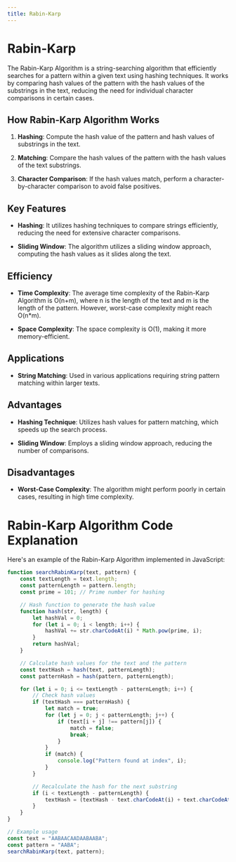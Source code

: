 ```yaml
---
title: Rabin-Karp 
---
```


# Rabin-Karp

The Rabin-Karp Algorithm is a string-searching algorithm that efficiently searches for a pattern within a given text using hashing techniques. It works by comparing hash values of the pattern with the hash values of the substrings in the text, reducing the need for individual character comparisons in certain cases.

## How Rabin-Karp Algorithm Works

1. **Hashing**: Compute the hash value of the pattern and hash values of substrings in the text.

2. **Matching**: Compare the hash values of the pattern with the hash values of the text substrings.

3. **Character Comparison**: If the hash values match, perform a character-by-character comparison to avoid false positives.

## Key Features

- **Hashing**: It utilizes hashing techniques to compare strings efficiently, reducing the need for extensive character comparisons.

- **Sliding Window**: The algorithm utilizes a sliding window approach, computing the hash values as it slides along the text.

## Efficiency

- **Time Complexity**: The average time complexity of the Rabin-Karp Algorithm is O(n+m), where n is the length of the text and m is the length of the pattern. However, worst-case complexity might reach O(n*m).

- **Space Complexity**: The space complexity is O(1), making it more memory-efficient.

## Applications

- **String Matching**: Used in various applications requiring string pattern matching within larger texts.

## Advantages

- **Hashing Technique**: Utilizes hash values for pattern matching, which speeds up the search process.

- **Sliding Window**: Employs a sliding window approach, reducing the number of comparisons.

## Disadvantages

- **Worst-Case Complexity**: The algorithm might perform poorly in certain cases, resulting in high time complexity.


# Rabin-Karp Algorithm Code Explanation

Here's an example of the Rabin-Karp Algorithm implemented in JavaScript:

```javascript filename="Sorting-Algo/rbnk.js"
function searchRabinKarp(text, pattern) {
    const textLength = text.length;
    const patternLength = pattern.length;
    const prime = 101; // Prime number for hashing

    // Hash function to generate the hash value
    function hash(str, length) {
        let hashVal = 0;
        for (let i = 0; i < length; i++) {
            hashVal += str.charCodeAt(i) * Math.pow(prime, i);
        }
        return hashVal;
    }

    // Calculate hash values for the text and the pattern
    const textHash = hash(text, patternLength);
    const patternHash = hash(pattern, patternLength);

    for (let i = 0; i <= textLength - patternLength; i++) {
        // Check hash values
        if (textHash === patternHash) {
            let match = true;
            for (let j = 0; j < patternLength; j++) {
                if (text[i + j] !== pattern[j]) {
                    match = false;
                    break;
                }
            }
            if (match) {
                console.log("Pattern found at index", i);
            }
        }

        // Recalculate the hash for the next substring
        if (i < textLength - patternLength) {
            textHash = (textHash - text.charCodeAt(i) + text.charCodeAt(i + patternLength)) * prime;
        }
    }
}

// Example usage
const text = "AABAACAADAABAABA";
const pattern = "AABA";
searchRabinKarp(text, pattern);
```